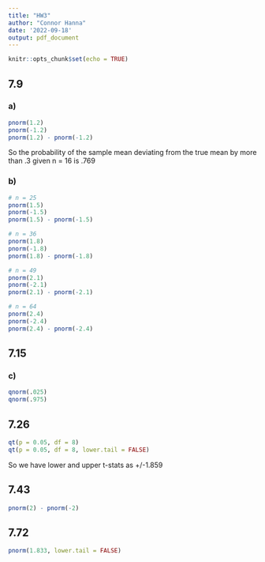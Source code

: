 ```yaml
---
title: "HW3"
author: "Connor Hanna"
date: '2022-09-18'
output: pdf_document
---
```


```r
knitr::opts_chunk$set(echo = TRUE)
```

## 7.9

### a)

```r
pnorm(1.2)
pnorm(-1.2)
pnorm(1.2) - pnorm(-1.2)
```

So the probability of the sample mean deviating from the true mean by more than .3 given n = 16 is .769

### b)

```r
# n = 25
pnorm(1.5)
pnorm(-1.5)
pnorm(1.5) - pnorm(-1.5)

# n = 36
pnorm(1.8)
pnorm(-1.8)
pnorm(1.8) - pnorm(-1.8)

# n = 49
pnorm(2.1)
pnorm(-2.1)
pnorm(2.1) - pnorm(-2.1)

# n = 64
pnorm(2.4)
pnorm(-2.4)
pnorm(2.4) - pnorm(-2.4)
```

## 7.15

### c)

```r

qnorm(.025)
qnorm(.975)

```
## 7.26

```r
qt(p = 0.05, df = 8)
qt(p = 0.05, df = 8, lower.tail = FALSE)
```
So we have lower and upper t-stats as +/-1.859

## 7.43

```r
pnorm(2) - pnorm(-2)
```

## 7.72

```r
pnorm(1.833, lower.tail = FALSE)
```